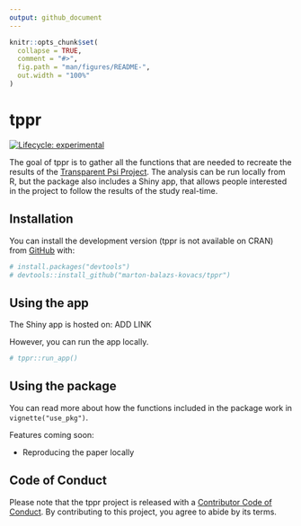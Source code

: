 ```yaml
---
output: github_document
---
```


<!-- README.md is generated from README.Rmd. Please edit that file -->

```r
knitr::opts_chunk$set(
  collapse = TRUE,
  comment = "#>",
  fig.path = "man/figures/README-",
  out.width = "100%"
)
```

# tppr

<!-- badges: start -->
[![Lifecycle: experimental](https://img.shields.io/badge/lifecycle-experimental-orange.svg)](https://www.tidyverse.org/lifecycle/#experimental)
<!-- badges: end -->

The goal of tppr is to gather all the functions that are needed to recreate the results of the [Transparent Psi Project](https://osf.io/jk2zf/). The analysis can be run locally from R, but the package also includes a Shiny app, that allows people interested in the project to follow the results of the study real-time.

## Installation

You can install the development version (tppr is not available on CRAN) from [GitHub](https://github.com/) with:

``` r
# install.packages("devtools")
# devtools::install_github("marton-balazs-kovacs/tppr")
```

## Using the app

The Shiny app is hosted on: ADD LINK

However, you can run the app locally.

```r
# tppr::run_app()
```

## Using the package

You can read more about how the functions included in the package work in `vignette("use_pkg")`.

Features coming soon:

  * Reproducing the paper locally

## Code of Conduct
  
Please note that the tppr project is released with a [Contributor Code of Conduct](https://contributor-covenant.org/version/2/0/CODE_OF_CONDUCT.html). By contributing to this project, you agree to abide by its terms.
